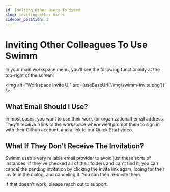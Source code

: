 ```yaml
---
id: Inviting Other Users To Swimm
slug: inviting-other-users
sidebar_position: 2
---
```


# Inviting Other Colleagues To Use Swimm

In your main <Link to="/docs/creating-content/workspaces">workspace</Link> menu, you'll see the following
functionality at the top-right of the screen:

<img alt="Workspace Invite UI" src={useBaseUrl('/img/swimm-invite.png')} />

## What Email Should I Use?

In most cases, you want to use their work (or organizational) email address. They'll receive a link
to the workspace where we'll prompt them to sign in with their Github account, and a link to our
Quick Start video. 

## What If They Don't Receive The Invitation?

Swimm uses a very reliable email provider to avoid just these sorts of instances. If they've checked
all of their folders and can't find it, you can cancel the pending invitation by clicking the invite
link again, looing for their invite in the dialog, and canceling it. You can then re-invite them.

If that doesn't work, please reach out to support. 